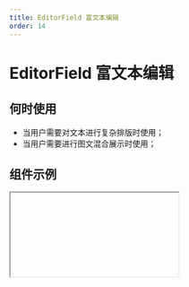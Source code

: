 ```yaml
---
title: EditorField 富文本编辑
order: 14
---
```


# EditorField 富文本编辑

## 何时使用

- 当用户需要对文本进行复杂排版时使用；
- 当用户需要进行图文混合展示时使用；

## 组件示例


<Iframe url="https://www.aliwork.com/developer/editor-field-v2?isRenderNav=false" />

## 组件属性



<AttrTable
  category="form"
  dataSource={[
    {
      code: 'value',
      type: 'string',
      default: '-',
      desc: '富文本默认值',
    },
    {
      code: 'placeholder',
      type: 'string',
      default: `'请输入'`,
      desc: '占位提示',
    },
    {
      code: 'onChange',
      type: '({ value : string }) => void',
      default: '-',
      desc: 'onChange 值发生变化',
    },
  ]}
/>
